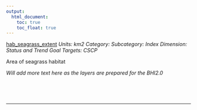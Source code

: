 ```yaml
---
output:
  html_document:
    toc: true
    toc_float: true
---
```


[hab_seagrass_extent](https://github.com/OHI-Science/bhi/blob/master/baltic/layers/hab_seagrass_extent_gl2018.csv)
*Units: km2*
*Category:*
*Subcategory:*
*Index Dimension: Status and Trend*
*Goal Targets: CSCP*

Area of seagrass habitat

*Will add more text here as the layers are prepared for the BHI2.0*

<br>



<br>

--- 
